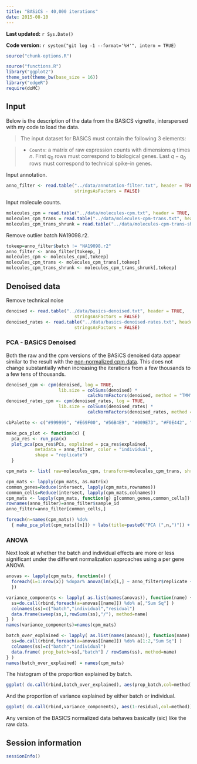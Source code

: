 ```yaml
---
title: "BASiCS - 40,000 iterations"
date: 2015-08-10
---
```


**Last updated:** `r Sys.Date()`

**Code version:** `r system("git log -1 --format='%H'", intern = TRUE)`

```r
source("chunk-options.R")
```

```r
source("functions.R")
library("ggplot2")
theme_set(theme_bw(base_size = 16))
library("edgeR")
require(doMC)
```

##  Input

Below is the description of the data from the BASiCS vignette, interspersed with my code to load the data.

> The input dataset for BASiCS must contain the following 3 elements:

> * `Counts`: a matrix of raw expression counts with dimensions $q$ times $n$. First $q_0$ rows must correspond to biological genes. Last $q-q_0$ rows must correspond to technical spike-in genes.

Input annotation.

```r
anno_filter <- read.table("../data/annotation-filter.txt", header = TRUE,
                          stringsAsFactors = FALSE)
```

Input molecule counts.

```r
molecules_cpm = read.table("../data/molecules-cpm.txt", header = TRUE, stringsAsFactors = FALSE)
molecules_cpm_trans = read.table("../data/molecules-cpm-trans.txt", header = TRUE, stringsAsFactors = FALSE)
molecules_cpm_trans_shrunk = read.table("../data/molecules-cpm-trans-shrunk.txt", header = TRUE, stringsAsFactors = FALSE)
```

Remove outlier batch NA19098.r2.

```r
tokeep=anno_filter$batch != "NA19098.r2"
anno_filter <- anno_filter[tokeep, ]
molecules_cpm <- molecules_cpm[,tokeep]
molecules_cpm_trans <- molecules_cpm_trans[,tokeep]
molecules_cpm_trans_shrunk <- molecules_cpm_trans_shrunk[,tokeep]
```

## Denoised data

Remove technical noise

```r
denoised <- read.table("../data/basics-denoised.txt", header = TRUE,
                          stringsAsFactors = FALSE)
denoised_rates <- read.table("../data/basics-denoised-rates.txt", header = TRUE,
                          stringsAsFactors = FALSE)
```

### PCA - BASiCS Denoised

Both the raw and the cpm versions of the BASiCS denoised data appear similar to the result with the [non-normalized cpm data](#pca-non-normalized-cpm).
This does not change substantially when increasing the iterations from a few thousands to a few tens of thousands.

```r
denoised_cpm <- cpm(denoised, log = TRUE,
                    lib.size = colSums(denoised) *
                               calcNormFactors(denoised, method = "TMM"))
denoised_rates_cpm <- cpm(denoised_rates, log = TRUE,
                    lib.size = colSums(denoised_rates) *
                               calcNormFactors(denoised_rates, method = "TMM"))
```

```r

cbPalette <- c("#999999", "#E69F00", "#56B4E9", "#009E73", "#F0E442", "#0072B2", "#D55E00", "#CC79A7")

make_pca_plot <- function(x) {
  pca_res <- run_pca(x)
  plot_pca(pca_res$PCs, explained = pca_res$explained,
           metadata = anno_filter, color = "individual",
           shape = "replicate") 
  }

cpm_mats <- list( raw=molecules_cpm, transform=molecules_cpm_trans, shrunk_transform=molecules_cpm_trans_shrunk, basics_denoised_rates=log(denoised_rates), basics_denoised_cpm=denoised_cpm, basics_denoised_rates_cpm=denoised_rates_cpm)

cpm_mats <- lapply(cpm_mats, as.matrix)
common_genes=Reduce(intersect, lapply(cpm_mats,rownames))
common_cells=Reduce(intersect, lapply(cpm_mats,colnames))
cpm_mats <- lapply(cpm_mats, function(g) g[common_genes,common_cells])
rownames(anno_filter)=anno_filter$sample_id
anno_filter=anno_filter[common_cells,]

foreach(n=names(cpm_mats)) %do%
  { make_pca_plot(cpm_mats[[n]]) + labs(title=paste0("PCA (",n,")")) + scale_colour_manual(values=cbPalette) }
```

### ANOVA

Next look at whether the batch and individual effects are more or less significant under the different normalization approaches using a per gene ANOVA. 

```r
anovas <- lapply(cpm_mats, function(x) {
  foreach(i=1:nrow(x)) %dopar% anova(lm(x[i,] ~ anno_filter$replicate + anno_filter$individual))
  })

variance_components <- lapply( as.list(names(anovas)), function(name) {
  ss=do.call(rbind,foreach(a=anovas[[name]]) %do% a[,"Sum Sq"] )
  colnames(ss)=c("batch","individual","residual")
  data.frame(sweep(ss,1,rowSums(ss),"/"), method=name)
} )
names(variance_components)=names(cpm_mats)

batch_over_explained <- lapply( as.list(names(anovas)), function(name) {
  ss=do.call(rbind,foreach(a=anovas[[name]]) %do% a[1:2,"Sum Sq"] )
  colnames(ss)=c("batch","individual")
  data.frame( prop_batch=ss[,"batch"] / rowSums(ss), method=name)
} )
names(batch_over_explained) = names(cpm_mats)

```

The histogram of the proportion explained by batch. 
```r
ggplot( do.call(rbind,batch_over_explained), aes(prop_batch,col=method)) + geom_density() + xlab("variance_batch / (variance_batch + variance_individual)")
```

And the proportion of variance explained by either batch or individual. 
```r
ggplot( do.call(rbind,variance_components), aes(1-residual,col=method)) + geom_density() + xlab("proportion variance explained") + xlim(0,.5)+ scale_colour_manual(values=cbPalette)
```

Any version of the BASICS normalized data behaves basically (sic) like the raw data. 

## Session information

```r
sessionInfo()
```
